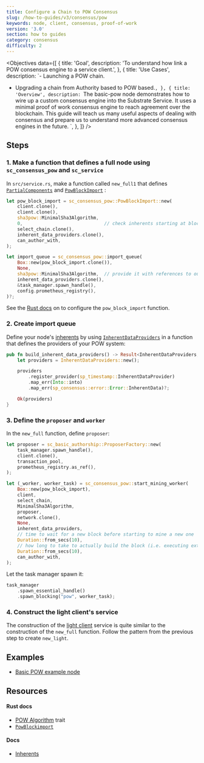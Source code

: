 ```yaml
---
title: Configure a Chain to POW Consensus
slug: /how-to-guides/v3/consensus/pow
keywords: node, client, consensus, proof-of-work
version: '3.0' 
section: how to guides
category: consensus
difficulty: 2
---
```


<Objectives
  data={[
    {
      title: 'Goal',
      description: 'To understand how link a POW consensus engine to a service client.',
    },
    {
      title: 'Use Cases',
      description:
`- Launching a POW chain.
- Upgrading a chain from Authority based to POW based.`,
    },
    {
      title: 'Overview',
      description:
        `The basic-pow node demonstrates how to wire up a custom consensus engine into the Substrate Service. 
        It uses a minimal proof of work consensus engine to reach agreement over the blockchain. This guide will 
        teach us many useful aspects of dealing with consensus and prepare us to understand more advanced consensus 
        engines in the future.
        `,
    },
  ]}
/>

## Steps

### 1. Make a function that defines a full node using `sc_consensus_pow` and `sc_service`

In `src/service.rs`, make a function called `new_full1` that defines [`PartialComponents`][partialcomponents-rustdocs] and
[`PowBlockImport`][powblockimport-rustdocs] :

```rust
let pow_block_import = sc_consensus_pow::PowBlockImport::new(
    client.clone(),
    client.clone(),
    sha3pow::MinimalSha3Algorithm,
    0,                              // check inherents starting at block 0
    select_chain.clone(),
    inherent_data_providers.clone(),
    can_author_with,
);

let import_queue = sc_consensus_pow::import_queue(
    Box::new(pow_block_import.clone()),
    None,
    sha3pow::MinimalSha3Algorithm,  // provide it with references to our client
    inherent_data_providers.clone(),
    &task_manager.spawn_handle(),
    config.prometheus_registry(),
)?;
```

See the [Rust docs][powblockimport-new-rustdocs] on to configure the `pow_block_import` function.

### 2. Create import queue

Define your node's [inherents][inherents-kb] by using [`InherentDataProviders`][inherents-rustdocs] in a function that defines the providers of your POW system:

```rust
pub fn build_inherent_data_providers() -> Result<InherentDataProviders, ServiceError> {
    let providers = InherentDataProviders::new();

    providers
        .register_provider(sp_timestamp::InherentDataProvider)
        .map_err(Into::into)
        .map_err(sp_consensus::error::Error::InherentData)?;

    Ok(providers)
}
```

### 3. Define the `proposer` and `worker`

In the `new_full` function, define `proposer`:

```rust
let proposer = sc_basic_authorship::ProposerFactory::new(
    task_manager.spawn_handle(),
    client.clone(),
    transaction_pool,
    prometheus_registry.as_ref(),
);

let (_worker, worker_task) = sc_consensus_pow::start_mining_worker(
    Box::new(pow_block_import),
    client,
    select_chain,
    MinimalSha3Algorithm,
    proposer,
    network.clone(),
    None,
    inherent_data_providers,
    // time to wait for a new block before starting to mine a new one
    Duration::from_secs(10),
    // how long to take to actually build the block (i.e. executing extrinsics)
    Duration::from_secs(10),
    can_author_with,
);
```

Let the task manager spawn it:

```rust
task_manager
    .spawn_essential_handle()
    .spawn_blocking("pow", worker_task);
```

### 4. Construct the light client's service

The construction of the [light client][lightclient-parity] service is quite similar to the construction of the `new_full` function.
Follow the pattern from the previous step to create `new_light`.

## Examples

- [Basic POW example node](https://github.com/substrate-developer-hub/substrate-how-to-guides/tree/main/example-code/consensus-nodes/POW)

## Resources

#### Rust docs

- [POW Algorithm][pow-rustdocs] trait
- [`PowBlockimport`][powblockimport-rustdocs]

#### Docs

- [Inherents][inherents-kb]

[partialcomponents-rustdocs]: /rustdocs/latest/sc_service/struct.PartialComponents.html
[powblockimport-rustdocs]: /rustdocs/latest/sc_consensus_pow/struct.PowBlockImport.html
[powblockimport-new-rustdocs]: /rustdocs/latest/sc_consensus_pow/struct.PowBlockImport.html#method.new_full
[inherents-kb]: /v3/concepts/extrinsics#inherents
[inherents-rustdocs]: /rustdocs/latest/sp_inherents/struct.InherentDataProviders.html
[lightclient-parity]: https://www.parity.io/what-is-a-light-client/
[pow-rustdocs]: /rustdocs/latest/sc_consensus_pow/trait.PowAlgorithm.html
